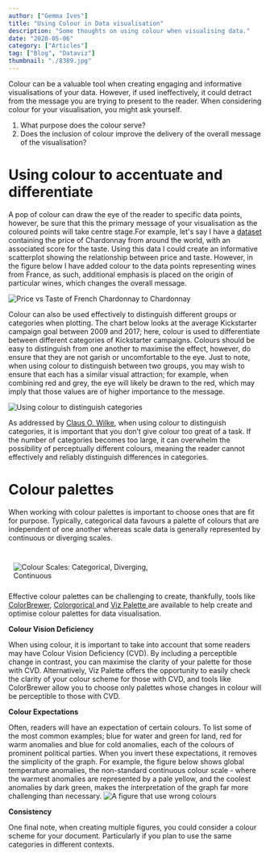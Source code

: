 ```yaml
---
author: ["Gemma Ives"]
title: "Using Colour in Data visualisation"
description: "Some thoughts on using colour when visualising data."
date: "2020-05-06"
category: ["Articles"]
tag: ["Blog", "Dataviz"]
thumbnail: "./8389.jpg"
---
```


<div className="container mx-auto">
  <p>
    Colour can be a valuable tool when creating engaging and informative visualisations
    of your data. However, if used ineffectively, it could detract from the message
    you are trying to present to the reader. When considering colour for your visualisation,
    you might ask yourself.
  </p>
  <ol>
    <li> What purpose does the colour serve? </li>
    <li>
      Does the inclusion of colour improve the delivery of the overall message of
      the visualisation?
    </li>
  </ol>
</div>

<div className="container mx-auto">
  <h1 className="mart">Using colour to accentuate and differentiate</h1>
  <p>
    A pop of colour can draw the eye of the reader to specific data points,
    however, be sure that this the primary message of your visualisation as the
    coloured points will take centre stage.For example, let's say I have a
    <a href="https://www.kaggle.com/zynicide/wine-reviews/"> dataset </a>
    containing the price of Chardonnay from around the world, with an associated
    score for the taste. Using this data I could create an informative
    scatterplot showing the relationship between price and taste. However, in
    the figure below I have added colour to the data points representing wines
    from France, as such, additional emphasis is placed on the origin of
    particular wines, which changes the overall message.
  </p>
  <img
    src="./FrenchWine2.png"
    alt="Price vs Taste of French Chardonnay to Chardonnay"
  ></img>
</div>

<div className="container mx-auto">
  <p>
    Colour can also be used effectively to distinguish different groups or categories
    when plotting. The chart below looks at the average Kickstarter campaign goal
    between 2009 and 2017; here, colour is used to differentiate between different
    categories of Kickstarter campaigns. Colours should be easy to distinguish from
    one another to maximise the effect, however, do ensure that they are not garish
    or uncomfortable to the eye. Just to note, when using colour to distinguish between
    two groups, you may wish to ensure that each has a similar visual attraction;
    for example, when combining red and grey, the eye will likely be drawn to the
    red, which may imply that those values are of higher importance to the message.
  </p>
  <img
    src="./Kickstarter2.png"
    alt="Using colour to distinguish categories"
  ></img>
  <p>
    As addressed by <a href="https://serialmentor.com/dataviz/color-pitfalls.html#encoding-too-much-or-irrelevant-information/">Claus O. Wilke</a>, when using colour to distinguish categories, it is important that you don’t
    give colour too great of a task. If the number of categories becomes too large,
    it can overwhelm the possibility of perceptually different colours, meaning the
    reader cannot effectively and reliably distinguish differences in categories.
  </p>
</div>

<div className="container mx-auto">
  <h1 className="mart">Colour palettes</h1>
  <p>
    When working with colour palettes is important to choose ones that are fit for
    purpose. Typically, categorical data favours a palette of colours that are independent
    of one another whereas scale data is generally represented by continuous or diverging
    scales.
  </p>
  <br />
  <div style="float:none;width:300px;padding:10px 0 10px 10px">
    <img
      src="./Colour Scales.png"
      alt="Colour Scales: Categorical, Diverging, Continuous"
    />
  </div>
  <p>
    Effective colour palettes can be challenging to create, thankfully, tools like
    <a href="https://colorbrewer2.org/"> ColorBrewer</a>,
    <a href="http://vrl.cs.brown.edu/color"> Colorgorical </a> and
    <a href="https://projects.susielu.com/viz-palette"> Viz Palette </a>
    are available to help create and optimise colour palettes for data
    visualisation.
  </p>
</div>

<div className="container mx-auto">
  <p><strong> Colour Vision Deficiency </strong></p>
  <p>
    When using colour, it is important to take into account that some readers may
    have Colour Vision Deficiency (CVD). By including a perceptible change in contrast,
    you can maximise the clarity of your palette for those with CVD. Alternatively,
    Viz Palette offers the opportunity to easily check the clarity of your colour
    scheme for those with CVD, and tools like ColorBrewer allow you to choose only
    palettes whose changes in colour will be perceptible to those with CVD.
  </p>
  <p><strong> Colour Expectations </strong></p>
  <p>
    Often, readers will have an expectation of certain colours. To list some of the
    most common examples; blue for water and green for land, red for warm anomalies
    and blue for cold anomalies, each of the colours of prominent political parties.
    When you invert these expectations, it removes the simplicity of the graph. For
    example, the figure below shows global temperature anomalies, the non-standard
    continuous colour scale - where the warmest anomalies are represented by a pale
    yellow, and the coolest anomalies by dark green, makes the interpretation of
    the graph far more challenging than necessary.
    <img src="./WrongColors2.png" alt="A figure that use wrong colours"></img>
  </p>
  <p><strong> Consistency </strong></p>
  <p>
    One final note, when creating multiple figures, you could consider a colour scheme
    for your document. Particularly if you plan to use the same categories in different
    contexts.
  </p>
</div>
